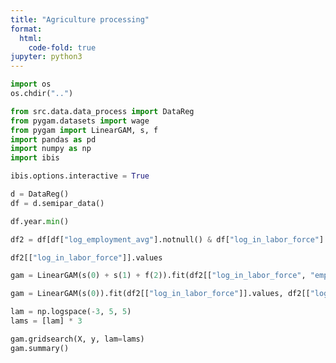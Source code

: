 ```yaml
---
title: "Agriculture processing"
format:
  html:
    code-fold: true
jupyter: python3
---
```


```python
import os
os.chdir("..")
```

```python
from src.data.data_process import DataReg
from pygam.datasets import wage
from pygam import LinearGAM, s, f
import pandas as pd
import numpy as np
import ibis

ibis.options.interactive = True
```

```python
d = DataReg()
df = d.semipar_data()
```


```python
df.year.min()
```
```python
df2 = df[df["log_employment_avg"].notnull() & df["log_in_labor_force"].notnull() & df["empleo_pr"].notnull()]
```

```python
df2[["log_in_labor_force"]].values
```

```python
gam = LinearGAM(s(0) + s(1) + f(2)).fit(df2[["log_in_labor_force", "empleo_pr"]].values, df2[["log_employment_avg"]].values)
```

```python
gam = LinearGAM(s(0)).fit(df2[["log_in_labor_force"]].values, df2[["log_employment_avg"]].values)

```

```python
lam = np.logspace(-3, 5, 5)
lams = [lam] * 3

gam.gridsearch(X, y, lam=lams)
gam.summary()
```